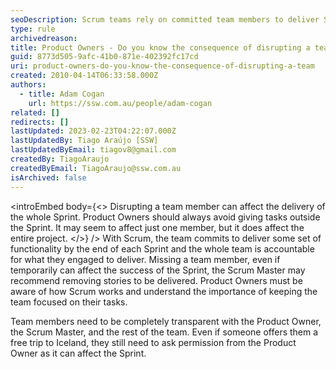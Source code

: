 ```yaml
---
seoDescription: Scrum teams rely on committed team members to deliver Sprint goals; disrupting one member can impact the entire project.
type: rule
archivedreason:
title: Product Owners - Do you know the consequence of disrupting a team?
guid: 8773d505-9afc-41b0-871e-402392fc17cd
uri: product-owners-do-you-know-the-consequence-of-disrupting-a-team
created: 2010-04-14T06:33:58.000Z
authors:
  - title: Adam Cogan
    url: https://ssw.com.au/people/adam-cogan
related: []
redirects: []
lastUpdated: 2023-02-23T04:22:07.000Z
lastUpdatedBy: Tiago Araújo [SSW]
lastUpdatedByEmail: tiagov8@gmail.com
createdBy: TiagoAraujo
createdByEmail: TiagoAraujo@ssw.com.au
isArchived: false
---
```


<introEmbed
  body={<>
Disrupting a team member can affect the delivery of the whole Sprint. Product Owners should always avoid giving tasks outside the Sprint. It may seem to affect just one member, but it does affect the entire project.
  </>}
/>
With Scrum, the team commits to deliver some set of functionality by the end of each Sprint and the whole team is accountable for what they engaged to deliver. Missing a team member, even if temporarily can affect the success of the Sprint, the Scrum Master may recommend removing stories to be delivered. Product Owners must be aware of how Scrum works and understand the importance of keeping the team focused on their tasks.

Team members need to be completely transparent with the Product Owner, the Scrum Master, and the rest of the team. Even if someone offers them a free trip to Iceland, they still need to ask permission from the Product Owner as it can affect the Sprint.
